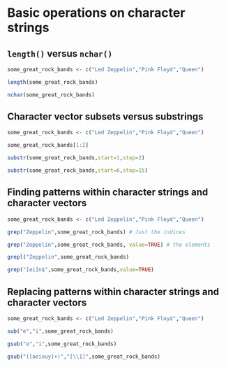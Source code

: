 # Basic operations on character strings

## `length()` versus `nchar()`

```r
some_great_rock_bands <- c("Led Zeppelin","Pink Floyd","Queen")
```

```r
length(some_great_rock_bands)
```

```r
nchar(some_great_rock_bands)
```

## Character vector subsets versus substrings

```r
some_great_rock_bands <- c("Led Zeppelin","Pink Floyd","Queen")
```

```r
some_great_rock_bands[1:2]
```

```r
substr(some_great_rock_bands,start=1,stop=2)
```

```r
substr(some_great_rock_bands,start=6,stop=15)
```

## Finding patterns within character strings and character vectors

```r
some_great_rock_bands <- c("Led Zeppelin","Pink Floyd","Queen")
```

```r
grep("Zeppelin",some_great_rock_bands) # Just the indices
```

```r
grep("Zeppelin",some_great_rock_bands, value=TRUE) # the elements
```

```r
grepl("Zeppelin",some_great_rock_bands)
```

```r
grep("[ei]n$",some_great_rock_bands,value=TRUE)
```


## Replacing patterns within character strings and character vectors

```r
some_great_rock_bands <- c("Led Zeppelin","Pink Floyd","Queen")
```

```r
sub("e","i",some_great_rock_bands)
```

```r
gsub("e","i",some_great_rock_bands)
```

```r
gsub("([aeiouy]+)","[\\1]",some_great_rock_bands)
```
